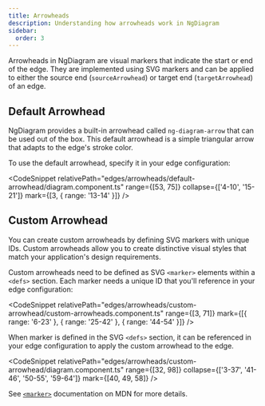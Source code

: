 ```yaml
---
title: Arrowheads
description: Understanding how arrowheads work in NgDiagram
sidebar:
  order: 3
---
```



Arrowheads in NgDiagram are visual markers that indicate the start or end of the edge. They are implemented using SVG markers and can be applied to either the source end (`sourceArrowhead`) or target end (`targetArrowhead`) of an edge.

## Default Arrowhead

NgDiagram provides a built-in arrowhead called `ng-diagram-arrow` that can be used out of the box. This default arrowhead is a simple triangular arrow that adapts to the edge's stroke color.

<DefaultArrowhead />

To use the default arrowhead, specify it in your edge configuration:

<CodeSnippet
  relativePath="edges/arrowheads/default-arrowhead/diagram.component.ts"
  range={[53, 75]}
  collapse={['4-10', '15-21']}
  mark={[3, { range: '13-14' }]}
/>

## Custom Arrowhead

You can create custom arrowheads by defining SVG markers with unique IDs. Custom arrowheads allow you to create distinctive visual styles that match your application's design requirements.

<CustomArrowhead />

Custom arrowheads need to be defined as SVG `<marker>` elements within a `<defs>` section. Each marker needs a unique ID that you'll reference in your edge configuration:

<CodeSnippet
  relativePath="edges/arrowheads/custom-arrowhead/custom-arrowheads.component.ts"
  range={[3, 71]}
  mark={[{ range: '6-23' }, { range: '25-42' }, { range: '44-54' }]}
/>

When marker is defined in the SVG `<defs>` section, it can be referenced in your edge configuration to apply the custom arrowhead to the edge.

<CodeSnippet
  relativePath="edges/arrowheads/custom-arrowhead/diagram.component.ts"
  range={[32, 98]}
  collapse={['3-37', '41-46', '50-55', '59-64']}
  mark={[40, 49, 58]}
/>

See [`<marker>`](https://developer.mozilla.org/en-US/docs/Web/SVG/Reference/Element/marker) documentation on MDN for more details.
